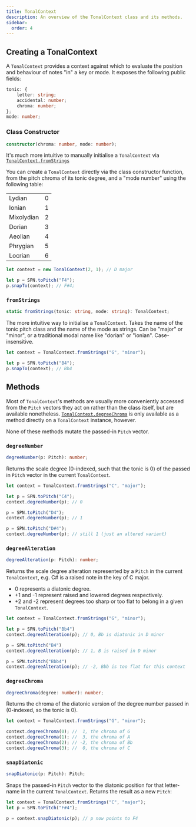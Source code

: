 ```yaml
---
title: TonalContext
description: An overview of the TonalContext class and its methods.
sidebar:
  order: 4
---
```



## Creating a TonalContext

A `TonalContext` provides a context against which to evaluate the position and behaviour of notes "in" a key or mode. It exposes the following public fields:

```ts
tonic: {
    letter: string;
    accidental: number;
    chroma: number;
};
mode: number;
```

### Class Constructor

```ts
constructor(chroma: number, mode: number);
```

<Aside type="tip">

It's much more intuitive to manually initialise a `TonalContext` via [`TonalContext.fromStrings`](#fromstrings)

</Aside>

You can create a `TonalContext` directly via the class constructor function, from the pitch chroma of its tonic degree, and a "mode number" using the following table:

|            |   |
|------------|---|
| Lydian     | 0 |
| Ionian     | 1 |
| Mixolydian | 2 |
| Dorian     | 3 |
| Aeolian    | 4 |
| Phrygian   | 5 |
| Locrian    | 6 |

```ts
let context = new TonalContext(2, 1); // D major

let p = SPN.toPitch("F4");
p.snapTo(context); // F#4;
```

### `fromStrings`

```ts
static fromStrings(tonic: string, mode: string): TonalContext;
```

The more intuitive way to initialise a `TonalContext`. Takes the name of the tonic pitch class and the name of the mode as strings. Can be "major" or "minor", or a traditional modal name like "dorian" or "ionian". Case-insensitive.

```ts
let context = TonalContext.fromStrings("G", "minor");

let p = SPN.toPitch("B4");
p.snapTo(context); // Bb4
```

## Methods

Most of `TonalContext`'s methods are usually more conveniently accessed from the `Pitch` vectors they act on rather than the class itself, but are available nonetheless. [`TonalContext.degreeChroma`](#degreechroma) is only available as a method directly on a `TonalContext` instance, however.

<Aside type="tip">

None of these methods mutate the passed-in `Pitch` vector.

</Aside>

### `degreeNumber`

```ts
degreeNumber(p: Pitch): number;
```

Returns the scale degree (0-indexed, such that the tonic is 0) of the passed in `Pitch` vector in the current `TonalContext`.

```ts
let context = TonalContext.fromStrings("C", "major");

let p = SPN.toPitch("C4");
context.degreeNumber(p); // 0

p = SPN.toPitch("D4");
context.degreeNumber(p); // 1

p = SPN.toPitch("D#4");
context.degreeNumber(p); // still 1 (just an altered variant)
```

### `degreeAlteration`

```ts
degreeAlteration(p: Pitch): number;
```

Returns the scale degree alteration represented by a `Pitch` in the current `TonalContext`, e.g. C# is a raised note in the key of C major.
- 0 represents a diatonic degree.
- +1 and -1 represent raised and lowered degrees respectively.
- +2 and -2 represent degrees too sharp or too flat to belong in a given `TonalContext`.

```ts
let context = TonalContext.fromStrings("G", "minor");

let p = SPN.toPitch("Bb4")
context.degreeAlteration(p); // 0, Bb is diatonic in D minor

p = SPN.toPitch("B4")
context.degreeAlteration(p); // 1, B is raised in D minor

p = SPN.toPitch("Bbb4")
context.degreeAlteration(p); // -2, Bbb is too flat for this context
```

### `degreeChroma`

```ts
degreeChroma(degree: number): number;
```

Returns the chroma of the diatonic version of the degree number passed in (0-indexed, so the tonic is 0).

```ts
let context = TonalContext.fromStrings("G", "minor");

context.degreeChroma(0); //  1, the chroma of G
context.degreeChroma(1); //  3, the chroma of A
context.degreeChroma(2); // -2, the chroma of Bb
context.degreeChroma(3); //  0, the chroma of C
```

### `snapDiatonic`

```ts
snapDiatonic(p: Pitch): Pitch;
```

Snaps the passed-in `Pitch` vector to the diatonic position for that letter-name in
the current `TonalContext`. Returns the result as a new `Pitch`:

```ts
let context = TonalContext.fromStrings("C", "major");
let p = SPN.toPitch("F#4");

p = context.snapDiatonic(p); // p now points to F4
```
